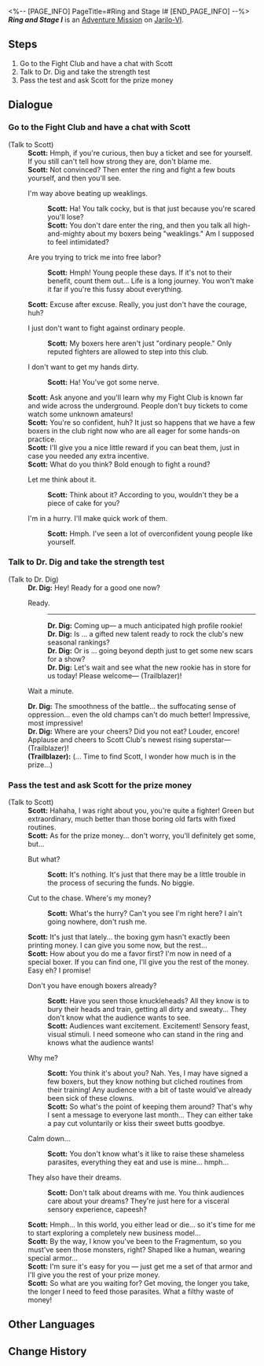 <%-- [PAGE_INFO]
PageTitle=#Ring and Stage I#
[END_PAGE_INFO] --%>
{{Stub|Dialogue.}}
{{Mission Infobox
|id            = 2010701
|title         = 
|image         = <!--Mission Ring and Stage I.png-->
|type          = Adventure
|event_name    = 
|chapter       = 
|requirements  = 
* [[Trailblaze Mission]] ''[[Not Good With Farewells]]'' completed
* Reach [[Trailblaze Level]] 16
|summary       = You passed the test in the arena and claimed (a portion of) the promised prize money from Scott.
|characters    = Dr. Dig; Scott; Trailblazer
|startLocation = [[Jarilo-VI]] - [[Boulder Town]]
|world         = Jarilo-VI
|area          = Boulder Town
|prev          = 
|next          = Ring and Stage II
|rewards       = Credit*15,000
}}
'''''Ring and Stage I''''' is an [[Adventure Mission]] on [[Jarilo-VI]].

==Steps==
# Go to the Fight Club and have a chat with Scott
# Talk to Dr. Dig and take the strength test
# Pass the test and ask Scott for the prize money

<!--
==Gameplay Notes==

--><!--
==Trial Character==

-->
==Dialogue==
{{Stub Dialogue}}
{{Dialogue End}}

===Go to the Fight Club and have a chat with Scott{{subst:void|<!--201070101-->}}===
{{Mission Description|type=adventure|location=Boulder Town|update|Dr. Dig, the manager of the Fight Club, sends you a message, saying that his boss is trying to hatch a new business idea.<br />He also mentions "big money." Have a chat with Scott when you have the time.}}
{{Dialogue Start}}

;(Talk to Scott)
:'''Scott:''' Hmph, if you're curious, then buy a ticket and see for yourself. If you still can't tell how strong they are, don't blame me.
:'''Scott:''' Not convinced? Then enter the ring and fight a few bouts yourself, and then you'll see.
:{{DIcon|Arrow}} I'm way above beating up weaklings.
::'''Scott:''' Ha! You talk cocky, but is that just because you're scared you'll lose?
::'''Scott:''' You don't dare enter the ring, and then you talk all high-and-mighty about my boxers being "weaklings." Am I supposed to feel intimidated?
:{{DIcon|Arrow}} Are you trying to trick me into free labor?
::'''Scott:''' Hmph! Young people these days. If it's not to their benefit, count them out... Life is a long journey. You won't make it far if you're this fussy about everything.
:'''Scott:''' Excuse after excuse. Really, you just don't have the courage, huh?
:{{DIcon|Arrow}} I just don't want to fight against ordinary people.
::'''Scott:''' My boxers here aren't just "ordinary people." Only reputed fighters are allowed to step into this club.
:{{DIcon|Arrow}} I don't want to get my hands dirty.
::'''Scott:''' Ha! You've got some nerve.
:'''Scott:''' Ask anyone and you'll learn why my Fight Club is known far and wide across the underground. People don't buy tickets to come watch some unknown amateurs!
:'''Scott:''' You're so confident, huh? It just so happens that we have a few boxers in the club right now who are all eager for some hands-on practice.
:'''Scott:''' I'll give you a nice little reward if you can beat them, just in case you needed any extra incentive.
:'''Scott:''' What do you think? Bold enough to fight a round?
:{{DIcon|Arrow}} Let me think about it.
::'''Scott:''' Think about it? According to you, wouldn't they be a piece of cake for you?
:{{DIcon|Arrow}} I'm in a hurry. I'll make quick work of them.
::'''Scott:''' Hmph. I've seen a lot of overconfident young people like yourself.
{{Dialogue End}}

===Talk to Dr. Dig and take the strength test{{subst:void|<!--201070102-->}}===
{{Mission Description|type=adventure|location=Fight Club|update|You accept Scott's invitation to participate in the competition, even though you know this is exactly what he wants. You're curious about the unknown challenge, so you decide to give it a try. Dr. Dig has arranged an opponent for you.}}
{{Dialogue Start}}

;(Talk to Dr. Dig)
:'''Dr. Dig:''' Hey! Ready for a good one now?
:{{DIcon|Arrow}} Ready.
::----
::'''Dr. Dig:''' Coming up&mdash; a much anticipated high profile rookie!
::'''Dr. Dig:''' Is {{MC|m=he|f=she}}... a gifted new talent ready to rock the club's new seasonal rankings?
::'''Dr. Dig:''' Or is {{MC|m=he|f=she}}... going beyond {{MC|m=his|f=her}} depth just to get some new scars for a show?
::'''Dr. Dig:''' Let's wait and see what the new rookie has in store for us today! Please welcome&mdash; (Trailblazer)!
:{{DIcon|Exit}} Wait a minute.
:'''Dr. Dig:''' The smoothness of the battle... the suffocating sense of oppression... even the old champs can't do much better! Impressive, most impressive!
:'''Dr. Dig:''' Where are your cheers? Did you not eat? Louder, encore! Applause and cheers to Scott Club's newest rising superstar&mdash; (Trailblazer)!
:'''(Trailblazer):''' (... Time to find Scott, I wonder how much is in the prize...)
{{Dialogue End}}

===Pass the test and ask Scott for the prize money{{subst:void|<!--201070104-->}}===
{{Mission Description|type=adventure|location=Boulder Town|update|As you expected, this kind of test is not challenging at all for a skillful person like you. Since you've passed the test in the arena, it's time to ask Scott for the prize money he promised.}}
{{Dialogue Start}}

;(Talk to Scott)
:'''Scott:''' Hahaha, I was right about you, you're quite a fighter! Green but extraordinary, much better than those boring old farts with fixed routines.
:'''Scott:''' As for the prize money... don't worry, you'll definitely get some, but...
:{{DIcon|Arrow}} But what?
::'''Scott:''' It's nothing. It's just that there may be a little trouble in the process of securing the funds. No biggie.
:{{DIcon|Arrow}} Cut to the chase. Where's my money?
::'''Scott:''' What's the hurry? Can't you see I'm right here? I ain't going nowhere, don't rush me.
:'''Scott:''' It's just that lately... the boxing gym hasn't exactly been printing money. I can give you some now, but the rest...
:'''Scott:''' How about you do me a favor first? I'm now in need of a special boxer. If you can find one, I'll give you the rest of the money. Easy eh? I promise!
:{{DIcon|Arrow}} Don't you have enough boxers already?
::'''Scott:''' Have you seen those knuckleheads? All they know is to bury their heads and train, getting all dirty and sweaty... They don't know what the audience wants to see.
::'''Scott:''' Audiences want excitement. Excitement! Sensory feast, visual stimuli. I need someone who can stand in the ring and knows what the audience wants!
:{{DIcon|Arrow}} Why me?
::'''Scott:''' You think it's about you? Nah. Yes, I may have signed a few boxers, but they know nothing but cliched routines from their training! Any audience with a bit of taste would've already been sick of these clowns.
::'''Scott:''' So what's the point of keeping them around? That's why I sent a message to everyone last month... They can either take a pay cut voluntarily or kiss their sweet butts goodbye.
:{{DIcon|Arrow}} Calm down...
::'''Scott:''' You don't know what's it like to raise these shameless parasites, everything they eat and use is mine... hmph...
:{{DIcon|Arrow}} They also have their dreams.
::'''Scott:''' Don't talk about dreams with me. You think audiences care about your dreams? They're just here for a visceral sensory experience, capeesh?
:'''Scott:''' Hmph... In this world, you either lead or die... so it's time for me to start exploring a completely new business model...
:'''Scott:''' By the way, I know you've been to the Fragmentum, so you must've seen those monsters, right? Shaped like a human, wearing special armor...
:'''Scott:''' I'm sure it's easy for you &mdash; just get me a set of that armor and I'll give you the rest of your prize money.
:'''Scott:''' So what are you waiting for? Get moving, the longer you take, the longer I need to feed those parasites. What a filthy waste of money!
:<!--1-second delay-->
{{Dialogue End}}

==Other Languages==
{{Other Languages
|en   = Ring and Stage I
|zhs  = 拳台即戏台•上
|zht  = 拳台即戲台•上
|ja   = リング即ち舞台である・上
|ko   = 링이 곧 무대•상
|es   = El ring es el escenario I
|fr   = Le ring et la scène I
|ru   = Ринг и сцена I
|th   = เวทีท้าประลอง 1
|vi   = Võ Đài Là Sân Khấu-Thượng
|de   = Ring und Bühne I
|id   = Panggung Tinju Adalah Panggung Pertunjukan 1
|pt   = Arena e Palco I
}}

==Change History==
{{Change History|1.0}}
